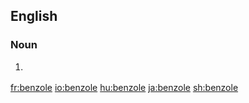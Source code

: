==English==

===Noun===
{{en-noun}}

# {{context|organic chemistry|lang=en}} {{obsolete spelling of|benzol|lang=en}}

[[fr:benzole]]
[[io:benzole]]
[[hu:benzole]]
[[ja:benzole]]
[[sh:benzole]]